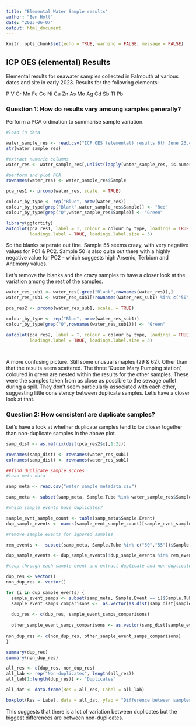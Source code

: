 ```yaml
---
title: "Elemental Water Sample results"
author: "Ben Holt"
date: "2023-06-07"
output: html_document
---
```


```r
knitr::opts_chunk$set(echo = TRUE, warning = FALSE, message = FALSE)
```

## ICP OES (elemental) Results 

Elemental results for seawater samples collected in Falmouth at various dates and site in early 2023. Results for the following elements:

P	V	Cr	Mn	Fe	Co	Ni	Cu	Zn	As	Mo	Ag	Cd	Sb	Tl	Pb


### Question 1: How do results vary amoung samples generally?

Perform a PCA ordination to summarise sample variation. 

```r

#load in data

water_sample_res <- read.csv("ICP OES (elemental) results 6th June 23.csv")
str(water_sample_res)

#extract numeric columns
water_res <- water_sample_res[,unlist(lapply(water_sample_res, is.numeric)) ]

#perform and plot PCA
rownames(water_res) <- water_sample_res$Sample

pca_res1 <- prcomp(water_res, scale. = TRUE)

colour_by_type <- rep("Blue", nrow(water_res))
colour_by_type[grep("Blank",water_sample_res$Sample)] <- "Red"
colour_by_type[grep("Q",water_sample_res$Sample)] <- "Green"

library(ggfortify)
autoplot(pca_res1, label = T, colour = colour_by_type, loadings = TRUE, loadings.colour = 'grey',
         loadings.label = TRUE, loadings.label.size = 3)

```


So the blanks seperate out fine. Sample 55 seems crazy, with very negative values for PC1 & PC2. Sample 50 is also quite out there with a highly negative value for PC2 - which suggests high Arsenic, Terbium and Antimony values.

Let's remove the blanks and the crazy samples to have a closer look at the variation among the rest of the samples.

```r
water_res_sub1 <- water_res[-grep("Blank",rownames(water_res)),]
water_res_sub1 <- water_res_sub1[!rownames(water_res_sub1) %in% c("50","55"),]

pca_res2 <- prcomp(water_res_sub1, scale. = TRUE)

colour_by_type <- rep("Blue", nrow(water_res_sub1))
colour_by_type[grep("Q",rownames(water_res_sub1))] <- "Green"

autoplot(pca_res2, label = T, colour = colour_by_type, loadings = TRUE, loadings.colour = 'grey',
         loadings.label = TRUE, loadings.label.size = 3)




```

A more confusing picture. Still some unusual smaples (29 & 62). Other than that the results seem scattered. The three 'Queen Mary Pumping station', coloured in green are nested within the results for the other samples. These were the samples taken from as close as possible to the sewage outlet during a spill. They don't seem particularly associated with each other, suggesting little consistency between duplicate samples. Let's have a closer look at that.

### Question 2: How consistent are duplicate samples?

Let's have a look at whether duplicate samples tend to be closer together than non-duplicate samples in the above plot.

```r

samp_dist <- as.matrix(dist(pca_res2$x[,1:2]))

rownames(samp_dist) <- rownames(water_res_sub1)
colnames(samp_dist) <- rownames(water_res_sub1)

##find duplicate sample scores
#load meta data

samp_meta <- read.csv("water sample metadata.csv")

samp_meta <- subset(samp_meta, Sample.Tube %in% water_sample_res$Sample)

#which sample events have duplicates?

sample_evnt_sample_count <- table(samp_meta$Sample.Event)
dup_sample_events <- names(sample_evnt_sample_count)[sample_evnt_sample_count > 1]

#remove sample events for ignored samples

rem_events <-  subset(samp_meta, Sample.Tube %in% c("50","55"))$Sample.Event

dup_sample_events <- dup_sample_events[!dup_sample_events %in% rem_events]

#loop through each sample event and extract duplicate and non-duplicate comparisions

dup_res <- vector()
non_dup_res <- vector()

for (i in dup_sample_events) {
  sample_event_samps <- subset(samp_meta, Sample.Event == i)$Sample.Tube
  sample_event_samps_comparisons <-  as.vector(as.dist(samp_dist[sample_event_samps,sample_event_samps]))
  
  dup_res <- c(dup_res, sample_event_samps_comparisons)
  
  other_sample_event_samps_comparisons <- as.vector(samp_dist[sample_event_samps, !colnames(samp_dist) %in% sample_event_samps])
  
non_dup_res <- c(non_dup_res, other_sample_event_samps_comparisons)  
}

summary(dup_res)
summary(non_dup_res)

all_res <- c(dup_res, non_dup_res)
all_lab <- rep("Non-duplicates", length(all_res))
all_lab[1:length(dup_res)] <- "Duplicates"

all_dat <- data.frame(Res = all_res, Label = all_lab)

boxplot(Res ~ Label, data = all_dat, ylab = "Difference between samples")

```

This suggests that there is a lot of variation between duplicates but the biggest differences are between non-duplicates.

